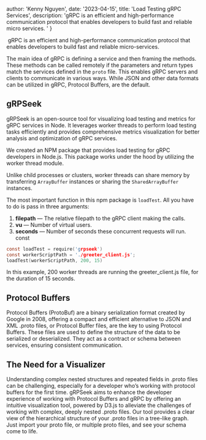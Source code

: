 
  author: 'Kenny Nguyen',
date: '2023-04-15',
  title: 'Load Testing gRPC Services',
  description:
    'gRPC is an efficient and high-performance communication protocol that enables developers to build fast and reliable micro services. '
}


<Image src={logoGrpseek} alt="" />
gRPC is an efficient and high-performance communication protocol that enables developers to build fast and reliable micro-services. 


The main idea of gRPC is defining a service and then framing the methods. These methods can be called remotely if the parameters and return types match the services defined in the `proto` file. This enables gRPC servers and clients to communicate in various ways. While JSON and other data formats can be utilized in gRPC, Protocol Buffers, are the default.

## gRPSeek

gRPSeek is an open-source tool for visualizing load testing and metrics for gRPC services in Node. It leverages worker threads to perform load testing tasks efficiently and provides comprehensive metrics visualization for better analysis and optimization of gRPC services.

We created an NPM package that provides load testing for gRPC developers in Node.js. This package works under the hood by utilizing the worker thread module.

Unlike child processes or clusters, worker threads can share memory by transferring `ArrayBuffer` instances or sharing the `SharedArrayBuffer` instances.

The most important function in this npm package is `loadTest`. All you have to do is pass in three arguments:

1. **filepath** — The relative filepath to the gRPC client making the calls.
2. **vu** — Number of virtual users.
3. **seconds** — Number of seconds these concurrent requests will run.
const
```C
const loadTest = require('grpseek')
const workerScriptPath = './greeter_client.js';
loadTest(workerScriptPath, 200, 15)
```
In this example, 200 worker threads are running the greeter_client.js file, for the duration of 15 seconds.



## Protocol Buffers

Protocol Buffers (ProtoBuf) are a binary serialization format created by Google in 2008, offering a compact and efficient alternative to JSON and XML .proto files, or Protocol Buffer files, are the key to using Protocol Buffers. These files are used to define the structure of the data to be serialized or deserialized. They act as a contract or schema between services, ensuring consistent communication.

## The Need for a Visualizer

Understanding complex nested structures and repeated fields in .proto files can be challenging, especially for a developer who’s working with protocol buffers for the first time. gRPSeek aims to enhance the developer experience of working with Protocol Buffers and gRPC by offering an intuitive visualization tool, powered by D3.js to alleviate the challenges of working with complex, deeply nested .proto files. Our tool provides a clear view of the hierarchical structure of your .proto files in a tree-like graph. Just import your proto file, or multiple proto files, and see your schema come to life.


